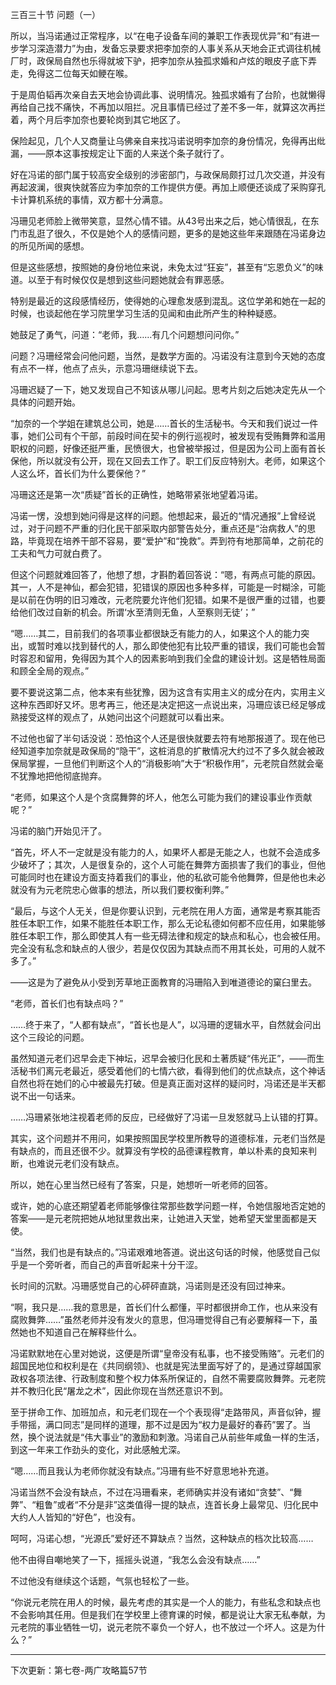 

三百三十节 问题（一）

所以，当冯诺通过正常程序，以“在电子设备车间的兼职工作表现优异”和“有进一步学习深造潜力”为由，发备忘录要求把李加奈的人事关系从天地会正式调往机械厂时，政保局自然也乐得就坡下驴，把李加奈从独孤求婚和卢炫的眼皮子底下弄走，免得这二位每天如鲠在喉。

于是周伯韬再次亲自去天地会协调此事、说明情况。独孤求婚有了台阶，也就懒得再给自己找不痛快，不再加以阻拦。况且事情已经过了差不多一年，就算这次再拦着，两个月后李加奈也要轮岗到其它地区了。

保险起见，几个人又商量让乌佛亲自来找冯诺说明李加奈的身份情况，免得再出纰漏，——原本这事按规定让下面的人来送个条子就行了。

好在冯诺的部门属于较高安全级别的涉密部门，与政保局颇打过几次交道，并没有再起波澜，很爽快就答应为李加奈的工作提供方便。再加上顺便还谈成了采购穿孔卡计算机系统的事情，双方都十分满意。

冯珊见老师脸上微带笑意，显然心情不错。从43号出来之后，她心情很乱，在东门市乱逛了很久，不仅是她个人的感情问题，更多的是她这些年来跟随在冯诺身边的所见所闻的感想。

但是这些感想，按照她的身份地位来说，未免太过“狂妄”，甚至有“忘恩负义”的味道。以至于有时候仅仅是想到这些问题她就会有罪恶感。

特别是最近的这段感情经历，使得她的心理愈发感到混乱。这位学弟和她在一起的时候，也谈起他在学习院里学习生活的见闻和由此所产生的种种疑惑。

她鼓足了勇气，问道：“老师，我……有几个问题想问问你。”

问题？冯珊经常会问他问题，当然，是数学方面的。冯诺没有注意到今天她的态度有点不一样，他点了点头，示意冯珊继续说下去。

冯珊迟疑了一下，她又发现自己不知该从哪儿问起。思考片刻之后她决定先从一个具体的问题开始。

“加奈的一个学姐在建筑总公司，她是……首长的生活秘书。今天和我们说过一件事，她们公司有个干部，前段时间在契卡的例行巡视时，被发现有受贿舞弊和滥用职权的问题，好像还挺严重，民愤很大，也曾被举报过，但是因为公司上面有首长保他，所以就没有公开，现在又回去工作了。职工们反应特别大。老师，如果这个人这么坏，首长们为什么要保他？”

冯珊这还是第一次“质疑”首长的正确性，她略带紧张地望着冯诺。

冯诺一愣，没想到她问得是这样的问题。他想起来，最近的“情况通报”上曾经说过，对于问题不严重的归化民干部采取内部警告处分，重点还是“治病救人”的思路，毕竟现在培养干部不容易，要“爱护”和“挽救”。弄到符有地那简单，之前花的工夫和气力可就白费了。

但这个问题就难回答了，他想了想，才斟酌着回答说：“嗯，有两点可能的原因。其一，人不是神仙，都会犯错，犯错误的原因也多种多样，可能是一时糊涂，可能是以前在伪明的旧习难改，元老院要允许他们犯错。如果不是很严重的过错，也要给他们改过自新的机会。所谓‘水至清则无鱼，人至察则无徒’；”

“嗯……其二，目前我们的各项事业都很缺乏有能力的人，如果这个人的能力突出，或暂时难以找到替代的人，那么即使他犯有比较严重的错误，我们可能也会暂时容忍和留用，免得因为其个人的因素影响到我们全盘的建设计划。这是牺牲局面和顾全全局的观点。”

要不要说这第二点，他本来有些犹豫，因为这含有实用主义的成分在内，实用主义这种东西即好又坏。思考再三，他还是决定把这一点说出来，冯珊应该已经足够成熟接受这样的观点了，从她问出这个问题就可以看出来。

不过他也留了半句话没说：恐怕这个人还是很快就要去符有地那报道了。现在他已经知道李加奈就是政保局的“隐干”，这桩消息的扩散情况大约过不了多久就会被政保局掌握，一旦他们判断这个人的“消极影响”大于“积极作用”，元老院自然就会毫不犹豫地把他彻底抛弃。

“老师，如果这个人是个贪腐舞弊的坏人，他怎么可能为我们的建设事业作贡献呢？”

冯诺的脑门开始见汗了。

“首先，坏人不一定就是没有能力的人，如果坏人都是无能之人，也就不会造成多少破坏了；其次，人是很复杂的，这个人可能在舞弊方面损害了我们的事业，但他可能同时也在建设方面支持着我们的事业，他的私欲可能令他舞弊，但是他也未必就没有为元老院忠心做事的想法，所以我们要权衡利弊。”

“最后，与这个人无关，但是你要认识到，元老院在用人方面，通常是考察其能否胜任本职工作，如果不能胜任本职工作，那么无论私德如何都不应任用，如果能够胜任本职工作，那么即使其人有一些无碍法律和规定的缺点和私心，也会被任用。完全没有私念和缺点的人很少，若是仅仅因为其缺点而不用其长处，可用的人就不多了。”

——这是为了避免从小受到芳草地正面教育的冯珊陷入到唯道德论的窠臼里去。

“老师，首长们也有缺点吗？”

……终于来了，“人都有缺点”，“首长也是人”，以冯珊的逻辑水平，自然就会问出这个三段论的问题。

虽然知道元老们迟早会走下神坛，迟早会被归化民和土著质疑“伟光正”，——而生活秘书们离元老最近，感受着他们的七情六欲，看得到他们的优点缺点，这个神话自然也将在她们的心中被最先打破。但是真正面对这样的疑问时，冯诺还是半天都说不出一句话来。

……冯珊紧张地注视着老师的反应，已经做好了冯诺一旦发怒就马上认错的打算。

其实，这个问题并不用问，如果按照国民学校里所教导的道德标准，元老们当然是有缺点的，而且还很不少。就算没有学校的品德课程教育，单以朴素的良知来判断，也难说元老们没有缺点。

所以，她在心里当然已经有了答案，只是，她想听一听老师的回答。

或许，她的心底还期望着老师能够像往常那些数学问题一样，令她信服地否定她的答案――是元老院把她从地狱里救出来，让她进入天堂，她希望天堂里面都是天使。

“当然，我们也是有缺点的。”冯诺艰难地答道。说出这句话的时候，他感觉自己似乎是一个旁听者，而自己的声音听起来十分干涩。

长时间的沉默。冯珊感觉自己的心砰砰直跳，冯诺则是还没有回过神来。

“啊，我只是……我的意思是，首长们什么都懂，平时都很拼命工作，也从来没有腐败舞弊……”虽然老师并没有发火的意思，但冯珊觉得自己有必要解释一下，虽然她也不知道自己在解释些什么。

冯诺默默地在心里对她说，这便是所谓“皇帝没有私事，也不接受贿赂”。元老们的超国民地位和权利是在《共同纲领》、也就是宪法里面写好了的，是通过穿越国家政权各项法律、行政制度和整个权力体系所保证的，自然不需要腐败舞弊。元老院并不教归化民“屠龙之术”，因此你现在当然还意识不到。

至于拼命工作、加班加点，和元老们现在一个个表现得“走路带风，声音似钟，握手带摇，满口同志”是同样的道理，那不过是因为“权力是最好的春药”罢了。当然，换个说法就是“伟大事业”的激励和刺激。冯诺自己从前些年咸鱼一样的生活，到这一年来工作劲头的变化，对此感触尤深。

“嗯……而且我认为老师你就没有缺点。”冯珊有些不好意思地补充道。

冯诺当然不会没有缺点，不过在冯珊看来，老师确实并没有诸如“贪婪”、“舞弊”、“粗鲁”或者“不分是非”这类值得一提的缺点，连首长身上最常见、归化民中大约人人皆知的“好色”，也没有。

呵呵，冯诺心想，“光源氏”爱好还不算缺点？当然，这种缺点的档次比较高……

他不由得自嘲地笑了一下，摇摇头说道，“我怎么会没有缺点……”

不过他没有继续这个话题，气氛也轻松了一些。

“你说元老院在用人的时候，最先考虑的其实是一个人的能力，有些私念和缺点也不会影响其任用。但是我们在学校里上德育课的时候，都是说让大家无私奉献，为元老院的事业牺牲一切，说元老院不辜负一个好人，也不放过一个坏人。这是为什么？”

---------------------------------------

下次更新：第七卷-两广攻略篇57节

